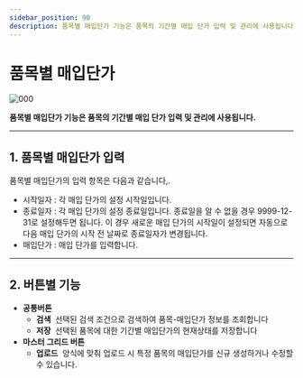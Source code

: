```yaml
---
sidebar_position: 90
description: 품목별 매입단가 기능은 품목의 기간별 매입 단가 입력 및 관리에 사용됩니다.
---
```

# 품목별 매입단가

![000](./img/009.png)

**품목별 매입단가 기능은 품목의 기간별 매입 단가 입력 및 관리에 사용됩니다.**

---

## **1. 품목별 매입단가 입력**

품목별 매입단가의 입력 항목은 다음과 같습니다,.

- 시작일자 : 각 매입 단가의 설정 시작일입니다.
- 종료일자 : 각 매입 단가의 설정 종료일입니다. 
종료일을 알 수 없을 경우 9999-12-31로 설정해두면 됩니다. 이 경우 새로운 매입 단가의 시작일이 설정되면 자동으로 다음 매입 단가의 시작 전 날짜로 종료일자가 변경됩니다.
- 매입단가 : 매입 단가를 입력합니다.

---

## **2. 버튼별 기능**

- **공통버튼**
    - **검색**  선택된 검색 조건으로 검색하여 품목-매입단가 정보를 조회합니다
    - **저장**  선택된 품목에 대한 기간별 매입단가의 현재상태를 저장합니다
- **마스터 그리드 버튼**
    - **업로드**  양식에 맞춰 업로드 시 특정 품목의 매입단가를 신규 생성하거나 수정할 수 있습니다.